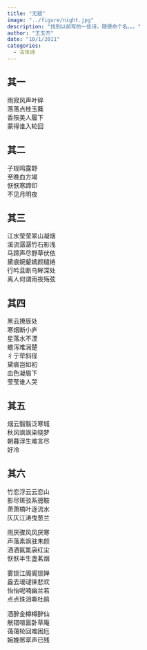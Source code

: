 ```yaml
---
title: "无题"
image: "../figure/night.jpg"
description: "找到以前写的一些诗，随便命个名。。。"
author: "王玉杰"
date: "10/1/2011"
categories:
  - 古体诗
---
```


## 其一
雨寂风声叶碎\
落落点桂玉蕤\
香殒美人履下\
蒙得谁入轮回

## 其二
子规鸣露野\
至晚血方竭\
恹恹寒蹄印\
不见月明夜

## 其三
江水莹莹翠山凝烟\
溪流潺潺竹石影浅\
马蹄声尽野草伏依\
黛痕婉颦嫣颜缱绻\
行吟且断乌眸深处\
离人何谓雨夜殇弦

## 其四
黑云撩辰处\
寒烟断小庐\
星落水不湮\
蟾泻难润楚\
彳亍荦斜径\
黛痕岂如初\
血色凝眉下\
莹莹谁人哭

## 其五
烟云翳翳泛寒城\
秋风飒飒染晓梦\
朝暮浮生难言尽\
好冷

## 其六
竹恋浮云云恋山\
影尽斑驳系骢鞍\
萧萧槁叶逐流水\
仄仄江涛曳葱兰\

雨厌骤风风厌寒\
声落素飒驻朱颜\
洒洒氤氲袅红尘\
恹恹半生盏茗烟\

雾锁江阁阁锁婵\
盎去叆叇徕悲欢\
怡怡呢喃幽兰若\
点点珠泪嘶杜鹃\

酒醉金樽樽醉仙\
觥错喧嚣卧草庵\
蔼蔼轮回难困厄\
婉娩窸窣声已残
